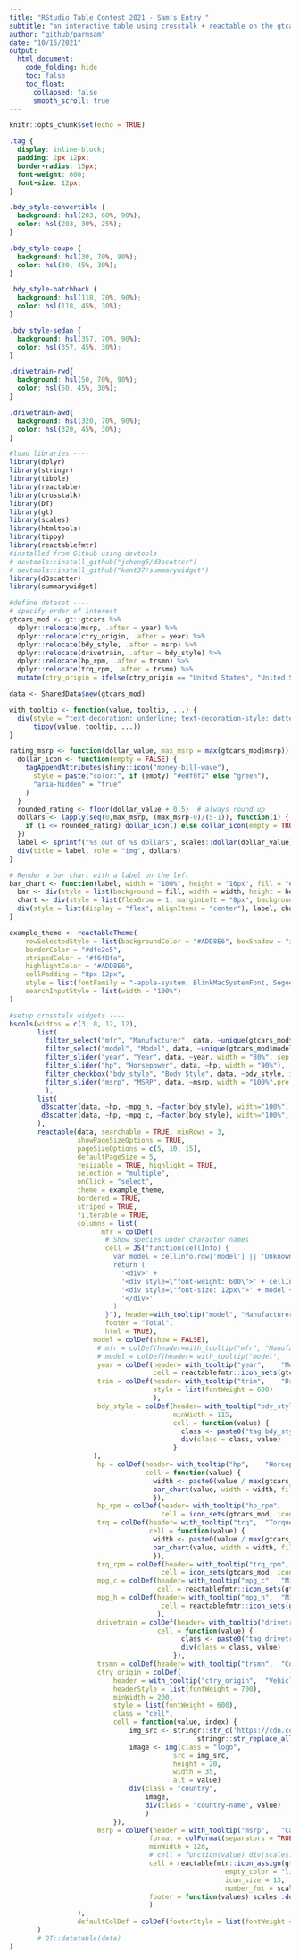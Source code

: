 ```yaml
---
title: "RStudio Table Contest 2021 - Sam's Entry "
subtitle: "an interactive table using crosstalk + reactable on the gtcars dataset"
author: "github/parmsam"
date: "10/15/2021"
output:
  html_document:
    code_folding: hide
    toc: false
    toc_float:
      collapsed: false
      smooth_scroll: true
---
```

```r
knitr::opts_chunk$set(echo = TRUE)
```

<!-- # Setup -->

<!-- ## Declare custom css -->
```css
.tag {
  display: inline-block;
  padding: 2px 12px;
  border-radius: 15px;
  font-weight: 600;
  font-size: 12px;
}

.bdy_style-convertible {
  background: hsl(203, 60%, 90%);
  color: hsl(203, 30%, 25%);
}

.bdy_style-coupe {
  background: hsl(30, 70%, 90%);
  color: hsl(30, 45%, 30%);
}

.bdy_style-hatchback {
  background: hsl(118, 70%, 90%);
  color: hsl(118, 45%, 30%);
}

.bdy_style-sedan {
  background: hsl(357, 70%, 90%);
  color: hsl(357, 45%, 30%);
}

.drivetrain-rwd{
  background: hsl(50, 70%, 90%);
  color: hsl(50, 45%, 30%);
}

.drivetrain-awd{
  background: hsl(320, 70%, 90%);
  color: hsl(320, 45%, 30%);
}


```


<!-- ## Load libraries -->
```r
#load libraries ----
library(dplyr)
library(stringr)
library(tibble)
library(reactable)
library(crosstalk)
library(DT)
library(gt)
library(scales)
library(htmltools)
library(tippy)
library(reactablefmtr)
#installed from Github using devtools 
# devtools::install_github("jcheng5/d3scatter")
# devtools::install_github("kent37/summarywidget")
library(d3scatter)
library(summarywidget)
```

<!-- ## Pre-process dataset -->
```r
#define dataset ----
# specify order of interest
gtcars_mod <- gt::gtcars %>% 
  dplyr::relocate(msrp, .after = year) %>%
  dplyr::relocate(ctry_origin, .after = year) %>%
  dplyr::relocate(bdy_style, .after = msrp) %>%
  dplyr::relocate(drivetrain, .after = bdy_style) %>%
  dplyr::relocate(hp_rpm, .after = trsmn) %>%
  dplyr::relocate(trq_rpm, .after = trsmn) %>%
  mutate(ctry_origin = ifelse(ctry_origin == "United States", "United States of America", ctry_origin))

data <- SharedData$new(gtcars_mod)
```

<!-- ## Helper functions and themes -->
```r
with_tooltip <- function(value, tooltip, ...) {
  div(style = "text-decoration: underline; text-decoration-style: dotted; cursor: help",
      tippy(value, tooltip, ...))
}

rating_msrp <- function(dollar_value, max_msrp = max(gtcars_mod$msrp)) {
  dollar_icon <- function(empty = FALSE) {
    tagAppendAttributes(shiny::icon("money-bill-wave"),
      style = paste("color:", if (empty) "#edf0f2" else "green"),
      "aria-hidden" = "true"
    )
  }
  rounded_rating <- floor(dollar_value + 0.5)  # always round up
  dollars <- lapply(seq(0,max_msrp, (max_msrp-0)/(5-1)), function(i) {
    if (i <= rounded_rating) dollar_icon() else dollar_icon(empty = TRUE)
  })
  label <- sprintf("%s out of %s dollars", scales::dollar(dollar_value), scales::dollar(max_msrp))
  div(title = label, role = "img", dollars)
}

# Render a bar chart with a label on the left
bar_chart <- function(label, width = "100%", height = "16px", fill = "#00bfc4", background = NULL) {
  bar <- div(style = list(background = fill, width = width, height = height))
  chart <- div(style = list(flexGrow = 1, marginLeft = "8px", background = background), bar)
  div(style = list(display = "flex", alignItems = "center"), label, chart)
}

example_theme <- reactableTheme(
    rowSelectedStyle = list(backgroundColor = "#ADD8E6", boxShadow = "inset 2px 0 0 0 #ffa62d"),
    borderColor = "#dfe2e5",
    stripedColor = "#f6f8fa",
    highlightColor = "#ADD8E6",
    cellPadding = "8px 12px",
    style = list(fontFamily = "-apple-system, BlinkMacSystemFont, Segoe UI, Helvetica, Arial, sans-serif"),
    searchInputStyle = list(width = "100%")
)

```

```r
#setup crosstalk widgets ----
bscols(widths = c(3, 8, 12, 12),
       list(
         filter_select("mfr", "Manufacturer", data, ~unique(gtcars_mod$mfr)),
         filter_select("model", "Model", data, ~unique(gtcars_mod$model)),
         filter_slider("year", "Year", data, ~year, width = "80%", sep = "", animate=FALSE),
         filter_slider("hp", "Horsepower", data, ~hp, width = "90%"),
         filter_checkbox("bdy_style", "Body Style", data, ~bdy_style, inline = TRUE),
         filter_slider("msrp", "MSRP", data, ~msrp, width = "100%",pre = "$")
         ),
       list(
        d3scatter(data, ~hp, ~mpg_h, ~factor(bdy_style), width="100%", height=250),
        d3scatter(data, ~hp, ~mpg_c, ~factor(bdy_style), width="100%", height=250)
       ),
       reactable(data, searchable = TRUE, minRows = 3, 
                 showPageSizeOptions = TRUE,
                 pageSizeOptions = c(5, 10, 15),
                 defaultPageSize = 5,
                 resizable = TRUE, highlight = TRUE, 
                 selection = "multiple",
                 onClick = "select",
                 theme = example_theme,
                 bordered = TRUE,
                 striped = TRUE,
                 filterable = TRUE,
                 columns = list(
                       mfr = colDef(
                        # Show species under character names
                        cell = JS("function(cellInfo) {
                          var model = cellInfo.row['model'] || 'Unknown'
                          return (
                            '<div>' +
                            '<div style=\"font-weight: 600\">' + cellInfo.value + '</div>' +
                            '<div style=\"font-size: 12px\">' + model + '</div>' +
                            '</div>'
                          )
                        }"), header=with_tooltip("model", "Manufacturer/model name"),
                        footer = "Total",
                        html = TRUE),
                     model = colDef(show = FALSE),
                      # mfr = colDef(header=with_tooltip("mfr", "Manufacturer")),
                      # model = colDef(header= with_tooltip("model",	"Model name")),
                      year = colDef(header= with_tooltip("year",	"Model year"), minWidth = 60,
                                    cell = reactablefmtr::icon_sets(gtcars_mod, icon_size = 18, icons = "clock", color = "lightgrey")),
                      trim = colDef(header= with_tooltip("trim",	"Dscription of the car model's trim"),
                                    style = list(fontWeight = 600)
                                    ),
                      bdy_style = colDef(header= with_tooltip("bdy_style",	"Body style"),
                                         minWidth = 115,
                                         cell = function(value) {
                                           class <- paste0("tag bdy_style-", tolower(value))
                                           div(class = class, value)
                                         }
                     ),
                      hp = colDef(header= with_tooltip("hp",	"Horsepower"),
                                  cell = function(value) {
                                    width <- paste0(value / max(gtcars_mod$hp, na.rm=TRUE) * 100, "%")
                                    bar_chart(value, width = width, fill = "#A0522D", background = "#e1e1e1")
                                    }),
                      hp_rpm = colDef(header= with_tooltip("hp_rpm",	"Horsepower associated RPM level"), format=colFormat(separators = TRUE),
                                      cell = icon_sets(gtcars_mod, icons = "tachometer-alt")),
                      trq = colDef(header= with_tooltip("trq",	"Torque"),
                                   cell = function(value) {
                                    width <- paste0(value / max(gtcars_mod$trq, na.rm=TRUE) * 100, "%")
                                    bar_chart(value, width = width, fill = "#DDA0DD", background = "#e1e1e1")
                                    }),
                      trq_rpm = colDef(header= with_tooltip("trq_rpm",	"Torque associated RPM level"), format=colFormat(separators = TRUE),
                                      cell = icon_sets(gtcars_mod, icons = "tachometer-alt")),
                      mpg_c = colDef(header= with_tooltip("mpg_c",	"Miles per gallon fuel efficiency city"),
                                     cell = reactablefmtr::icon_sets(gtcars_mod, icon_size = 18, icons = "gas-pump", colors = c("#ee9090", "grey", "#90ee90"))),
                      mpg_h = colDef(header= with_tooltip("mpg_h",	"Miles per gallon fuel efficiency highway"),
                                      cell = reactablefmtr::icon_sets(gtcars_mod, icon_size = 18, icons = "gas-pump", colors = c("#ee9090", "grey", "#90ee90"))
                                     ),
                      drivetrain = colDef(header= with_tooltip("drivetrain",	"Car's drivetrain"),
                                     cell = function(value) {
                                           class <- paste0("tag drivetrain-", tolower(value))
                                           div(class = class, value)
                                         }),
                      trsmn = colDef(header= with_tooltip("trsmn",	"Codified transmission type")),
                      ctry_origin = colDef(
                          header = with_tooltip("ctry_origin",	"Vehicle manufacturer's headquarter country"),
                          headerStyle = list(fontWeight = 700),
                          minWidth = 200,
                          style = list(fontWeight = 600),
                          class = "cell",
                          cell = function(value, index) {
                              img_src <- stringr::str_c('https://cdn.countryflags.com/thumbs/',
                                               stringr::str_replace_all(stringr::str_to_lower(value)," ","-"), '/flag-800.png')
                              image <- img(class = "logo",
                                         src = img_src,
                                         height = 20,
                                         width = 35,
                                         alt = value)
                              div(class = "country", 
                                  image,
                                  div(class = "country-name", value)
                                  )
                          }),
                      msrp = colDef(header = with_tooltip("msrp",	"Car prices in USD"), 
                                   format = colFormat(separators = TRUE, digits = 0, prefix = "$"), 
                                   minWidth = 120,
                                   # cell = function(value) div(scales::dollar(value), rating_msrp(value), width = "100%"),
                                   cell = reactablefmtr::icon_assign(gtcars_mod, icon = "dollar-sign", fill_color = "darkgreen", 
                                                      empty_color = "lightgrey", buckets = 5, show_values = "right", 
                                                      icon_size = 13,
                                                      number_fmt = scales::dollar),
                                   footer = function(values) scales::dollar(sum(values) )
                                   )
                 ),
                 defaultColDef = colDef(footerStyle = list(fontWeight = "bold"),)
       )
       # DT::datatable(data)
)
```

```r
```


